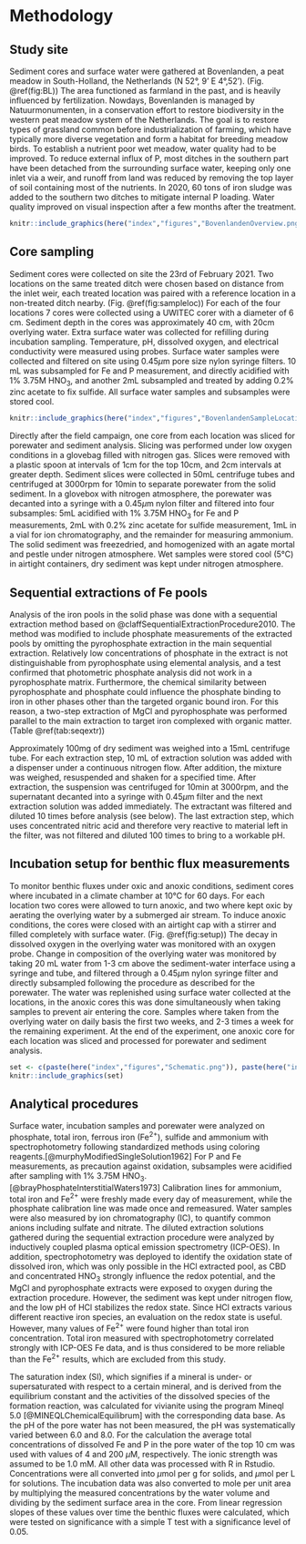 # Methodology

## Study site

Sediment cores and surface water were gathered at Bovenlanden, a peat meadow in South-Holland, the Netherlands (N 52&deg;, 9' E 4&deg;,52'). (Fig. \@ref(fig:BL)) The area functioned as farmland in the past, and is heavily influenced by fertilization. Nowdays, Bovenlanden is managed by Natuurmonumenten, in a conservation effort to restore biodiversity in the western peat meadow system of the Netherlands. The goal is to restore types of grassland common before industrialization of farming, which have typically more diverse vegetation and form a habitat for breeding meadow birds. To establish a nutrient poor wet meadow, water quality had to be improved. To reduce external influx of P, most ditches in the southern part have been detached from the surrounding surface water, keeping only one inlet via a weir, and runoff from land was reduced by removing the top layer of soil containing most of the nutrients. In 2020, 60 tons of iron sludge was added to the southern two ditches to mitigate internal P loading. Water quality improved on visual inspection after a few months after the treatment.


```r
knitr::include_graphics(here("index","figures","BovenlandenOverview.png"))
```


## Core sampling

Sediment cores were collected on site the 23rd of February 2021. Two locations on the same treated ditch were chosen based on distance from the inlet weir, each treated location was paired with a reference location in a non-treated ditch nearby. (Fig. \@ref(fig:sampleloc)) For each of the four locations 7 cores were collected  using a UWITEC corer with a diameter of 6 cm. Sediment depth in the cores was approximately 40 cm, with 20cm overlying water. Extra surface water was collected for refilling during incubation sampling. Temperature, pH, dissolved oxygen, and electrical conductivity were measured using probes. Surface water samples were collected and filtered on site using 0.45$\mu$m pore size nylon syringe filters. 10 mL was subsampled for Fe and P measurement, and directly acidified with 1% 3.75M HNO$_3$, and another 2mL subsampled and treated by adding 0.2% zinc acetate to fix sulfide. All surface water samples and subsamples were stored cool.

```r
knitr::include_graphics(here("index","figures","BovenlandenSampleLocations.png"))
```


Directly after the field campaign, one core from each location was sliced for porewater and sediment analysis. Slicing was performed under low oxygen conditions in a glovebag filled with nitrogen gas. Slices were removed with a plastic spoon at intervals of 1cm for the top 10cm, and 2cm intervals at greater depth. Sediment slices were collected in 50mL centrifuge tubes and centrifuged at 3000rpm for 10min to separate porewater from the solid sediment. In a glovebox with nitrogen atmosphere, the porewater was decanted into a syringe with a 0.45$\mu$m nylon filter and filtered into four subsamples: 5mL acidified with 1% 3.75M HNO$_3$ for Fe and P measurements, 2mL with 0.2% zinc acetate for sulfide measurement, 1mL in a vial for ion chromatography, and the remainder for measuring ammonium. The solid sediment was freezedried, and homogenized with an agate mortal and pestle under nitrogen atmosphere. Wet samples were stored cool (5&deg;C) in airtight containers, dry sediment was kept under nitrogen atmosphere.

## Sequential extractions of Fe pools
Analysis of the iron pools in the solid phase was done with a sequential extraction method based on @claffSequentialExtractionProcedure2010. The method was modified to include phosphate measurements of the extracted pools by omitting the pyrophosphate extraction in the main sequential extraction. Relatively low concentrations of phosphate in the extract is not distinguishable from pyrophosphate using elemental analysis, and a test confirmed that photometric phosphate analysis did not work in a pyrophosphate matrix. Furthermore, the chemical similarity between pyrophosphate and phosphate could influence the phosphate binding to iron in other phases other than the targeted organic bound iron. For this reason, a two-step extraction of MgCl and pyrophosphate was performed parallel to the main extraction to target iron complexed with organic matter. (Table \@ref(tab:seqextr))

Approximately 100mg of dry sediment was weighed into a 15mL centrifuge tube. For each extraction step, 10 mL of extraction solution was added with a dispenser under a continuous nitrogen flow. After addition, the mixture was weighed, resuspended and shaken for a specified time. After extraction, the suspension was centrifuged for 10min at 3000rpm, and the supernatant decanted into a syringe with 0.45$\mu$m filter and the next extraction solution was added immediately. The extractant was filtered and diluted 10 times before analysis (see below). The last extraction step, which uses concentrated nitric acid and therefore very reactive to material left in the filter, was not filtered and diluted 100 times to bring to a workable pH.

\begin{table}[ht]
 \centering
     {\footnotesize
        \begin{tabular}{m{0.1\textwidth} m{0.07\textwidth} | m{0.1\textwidth} m{0.3\textwidth} m{0.1\textwidth} m{0.2\textwidth}}
            \hline \hline
                  & step  & name & extractant & extraction time & target pool      \\
            \hline
                Extraction A   & 1 & MgCl & 1M magnesium chloride solution & 1h & exchangeable iron, iron salts \\
                   & 2 & HCl & 1M hydochloric acid & 4h & easily dissolving iron oxides and sulfides, carbonates\\
                   & 3 & CBD & 50 g/l sodium dithionite in 0.35 M acetic acid and 0.2 M sodium citrate buffer (pH 4.8)  & 4h & crystalline iron oxides \\
                   & 4 & HNO$_3$ & concentrated nitric acid (67\%)& 2h & pyrite\\
                   \hline
                    Extraction B   & 1 & MgCl$_2$ & 1M magnesium chloride solution & 1h & exchangeable iron, iron salts\\
                    & 2 & pyrophosphate & 0.1M sodium pyrophosphate solution & 16h & organic complexed iron\\
            \hline \hline
        \end{tabular}}
    \caption{Sequential extraction procedure for determining Fe speciation. The extraction is performed in multiple steps using different solvents to extract iron phases. The sequence is build up so each step targets a subsequent pool with lower reactivity. The procedure is modefied from Claff (2010) by removing the organic targeting pyrophosphate extraction from the sequence and instead to perform a parallel pyrophosphate extraction, here listed as extraction B.  }
    \label{tab:seqextr}
    \end{table}
    

## Incubation setup for benthic flux measurements

To monitor benthic fluxes under oxic and anoxic conditions, sediment cores where incubated in a climate chamber at 10&deg;C for 60 days. For each location two cores were allowed to turn anoxic, and two where kept oxic by aerating the overlying water by a submerged air stream. To induce anoxic conditions, the cores were closed with an airtight cap with a stirrer and filled completely with surface water. (Fig. \@ref(fig:setup))  The decay in dissolved oxygen in the overlying water was monitored with an oxygen probe. Change in composition of the overlying water was monitored by taking 20 mL water from 1-3 cm above the sediment-water interface using a syringe and tube, and filtered through a 0.45$\mu$m nylon syringe filter and directly subsampled following the procedure as described for the porewater. The water was replenished using surface water collected at the locations, in the anoxic cores this was done simultaneously when taking samples to prevent air entering the core. Samples where taken from the overlying water on daily basis the first two weeks, and 2-3 times a week for the remaining experiment. At the end of the experiment, one anoxic core for each location was sliced and processed for porewater and sediment analysis.


```r
set <- c(paste(here("index","figures","Schematic.png")), paste(here("index","figures","setup.jpeg")))
knitr::include_graphics(set)
```


  
## Analytical procedures

Surface water, incubation samples and porewater were analyzed on phosphate, total iron, ferrous iron (Fe$^{2+}$), sulfide and ammonium with spectrophotometry following standardized methods using coloring reagents.[@murphyModifiedSingleSolution1962] For P and Fe measurements, as precaution against oxidation, subsamples were acidified after sampling with 1% 3.75M HNO$_3$. [@brayPhosphateInterstitialWaters1973] Calibration lines for ammonium, total iron and Fe$^{2+}$ were freshly made every day of measurement, while the phosphate calibration line was made once and remeasured. Water samples were also measured by ion chromatography (IC), to quantify common anions including sulfate and nitrate. The diluted extraction solutions gathered during the sequential extraction procedure were analyzed by inductively coupled plasma optical emission spectrometry (ICP-OES). In addition, spectrophotometry was deployed to identify the oxidation state of dissolved iron, which was only possible in the HCl extracted pool, as CBD and concentrated HNO$_3$ strongly influence the redox potential, and the MgCl and pyrophosphate extracts were exposed to oxygen during the extraction procedure. However, the sediment was kept under nitrogen flow, and the low pH of HCl stabilizes the redox state. Since HCl extracts various different reactive iron species, an evaluation on the redox state is useful. However, many values of Fe$^{2+}$ were found higher than total iron concentration. Total iron measured with spectrophotometry correlated strongly with ICP-OES Fe data, and is thus considered to be more reliable than the Fe$^{2+}$ results, which are excluded from this study. 

The saturation index (SI), which signifies if a mineral is under- or supersaturated with respect to a certain mineral, and is derived from the equilibrium constant and the activities of the dissolved species of the formation reaction, was calculated for vivianite using the program Mineql 5.0 [@MINEQLChemicalEquilibrum] with the corresponding data base. As the pH of the pore water has not been measured, the pH was systematically varied between 6.0 and 8.0. For the calculation the average total concentrations of dissolved Fe and P in the pore water of the top 10 cm was used with values of 4 and 200 $\mu$M, respectively. The ionic strength was assumed to be 1.0 mM. All other data was processed with R in Rstudio. Concentrations were all converted into $\mu$mol per g for solids, and $\mu$mol per L for solutions. The incubation data was also converted to mole per unit area by multiplying the measured concentrations by the water volume and dividing by the sediment surface area in the core. From linear regression slopes of these values over time the benthic fluxes were calculated, which were tested on significance with a simple T test with a significance level of 0.05.

